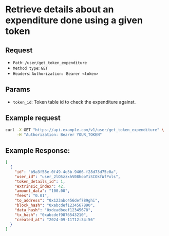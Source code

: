 
# Retrieve details about an expenditure done using a given token

## Request

- `Path`: `/user/get_token_expenditure`
- `Method type`: `GET`
- `Headers`: `Authorization: Bearer <token>`

## Params

- `token_id`: Token table id to check the expenditure against.

## Example request

```bash
curl -X GET "https://api.example.com/v1/user/get_token_expenditure" \
     -H "Authorization: Bearer YOUR_TOKEN"
```

## Example Response:

```json
[
  {
    "id": "b9a3f58e-0f49-4e3b-9466-f28d73d75e0a",
    "user_id": "user_2lO5zzxhV08hooYiSCOkfWfPxls",
    "token_details_id": 1,
    "extrinsic_index": 42,
    "amount_data": "100.00",
    "fees": "0.01",
    "to_address": "0x123abc456def789ghi",
    "block_hash": "0xabcdef1234567890",
    "data_hash": "0xdeadbeef12345678",
    "tx_hash": "0xabcdef9876543210",
    "created_at": "2024-09-11T12:34:56"
  }
]
```